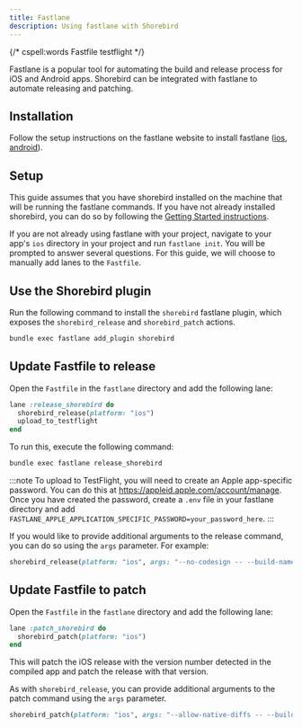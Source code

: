 ```yaml
---
title: Fastlane
description: Using fastlane with Shorebird
---
```


{/* cspell:words Fastfile testflight */}

Fastlane is a popular tool for automating the build and release process for iOS
and Android apps. Shorebird can be integrated with fastlane to automate
releasing and patching.

## Installation

Follow the setup instructions on the fastlane website to install fastlane
([ios](https://docs.fastlane.tools/getting-started/ios/setup/),
[android](https://docs.fastlane.tools/getting-started/android/setup/)).

## Setup

This guide assumes that you have shorebird installed on the machine that will be
running the fastlane commands. If you have not already installed shorebird, you
can do so by following the [Getting Started instructions](/#install).

If you are not already using fastlane with your project, navigate to your app's
`ios` directory in your project and run `fastlane init`. You will be prompted to
answer several questions. For this guide, we will choose to manually add lanes
to the `Fastfile`.

## Use the Shorebird plugin

Run the following command to install the `shorebird` fastlane plugin, which
exposes the `shorebird_release` and `shorebird_patch` actions.

```bash
bundle exec fastlane add_plugin shorebird
```

## Update Fastfile to release

Open the `Fastfile` in the `fastlane` directory and add the following lane:

```ruby
lane :release_shorebird do
  shorebird_release(platform: "ios")
  upload_to_testflight
end
```

To run this, execute the following command:

```bash
bundle exec fastlane release_shorebird
```

:::note
To upload to TestFlight, you will need to create an Apple app-specific password.
You can do this at https://appleid.apple.com/account/manage. Once you have
created the password, create a `.env` file in your fastlane directory and add
`FASTLANE_APPLE_APPLICATION_SPECIFIC_PASSWORD=your_password_here`.
:::

If you would like to provide additional arguments to the release command, you
can do so using the `args` parameter. For example:

```ruby
shorebird_release(platform: "ios", args: "--no-codesign -- --build-name=1.0.0")
```

## Update Fastfile to patch

Open the `Fastfile` in the `fastlane` directory and add the following lane:

```ruby
lane :patch_shorebird do
  shorebird_patch(platform: "ios")
end
```

This will patch the iOS release with the version number detected in the compiled
app and patch the release with that version.

As with `shorebird_release`, you can provide additional arguments to the patch
command using the `args` parameter.

```ruby
shorebird_patch(platform: "ios", args: "--allow-native-diffs -- --build-name=1.0.0")
```
